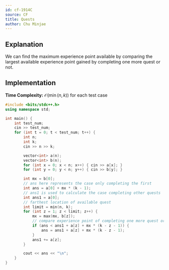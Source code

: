 ```yaml
---
id: cf-1914C
source: CF
title: Quests
author: Chu Minjae
---
```


## Explanation

We can find the maximum experience point available by comparing the largest available experience point gained by completing one more quest or not.

## Implementation

**Time Complexity:** $\mathcal{O}(\min(n,k))$ for each test case

<LanguageSection>
<CPPSection>

```cpp
#include <bits/stdc++.h>
using namespace std;

int main() {
	int test_num;
	cin >> test_num;
	for (int t = 0; t < test_num; t++) {
		int n;
		int k;
		cin >> n >> k;

		vector<int> a(n);
		vector<int> b(n);
		for (int x = 0; x < n; x++) { cin >> a[x]; }
		for (int y = 0; y < n; y++) { cin >> b[y]; }

		int mx = b[0];
		// ans here represents the case only completing the first
		int ans = a[0] + mx * (k - 1);
		// ans1 is used to calculate the case completing other quests
		int ans1 = a[0];
		// farthest location of available quest
		int limit = min(n, k);
		for (int z = 1; z < limit; z++) {
			mx = max(mx, b[z]);
			// compare experience point of completing one more quest or not
			if (ans < ans1 + a[z] + mx * (k - z - 1)) {
				ans = ans1 + a[z] + mx * (k - z - 1);
			}
			ans1 += a[z];
		}

		cout << ans << "\n";
	}
}
```

</CPPSection>
</LanguageSection>
